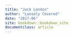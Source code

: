 ```yaml
---
title: "Jack London"
author: "Loosely Covered"
date: "2017-06"
site: bookdown::bookdown_site
documentclass: article
---
```

